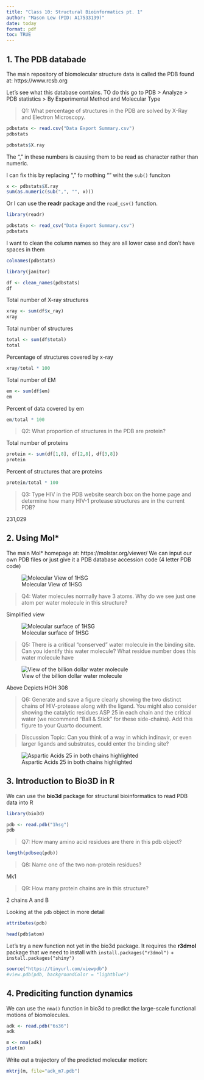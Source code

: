 ```yaml
---
title: "Class 10: Structural Bioinformatics pt. 1"
author: "Mason Lew (PID: A17533139)"
date: today
format: pdf
toc: TRUE
---
```


## 1. The PDB databade

The main repository of biomolecular structure data is called the PDB found at: https://www.rcsb.org

Let's see what this database contains. TO do this go to PDB > Analyze > PDB statistics > By Experimental Method and Molecular Type

>Q1: What percentage of structures in the PDB are solved by X-Ray and Electron Microscopy.

```r
pdbstats <- read.csv("Data Export Summary.csv")
pdbstats
```
```r
pdbstats$X.ray
```

The "," in these numbers is causing them to be read as character rather than numeric.

I can fix this by replacing "," fo rnothing "" wiht the `sub()` funciton

```r
x <- pdbstats$X.ray
sum(as.numeric(sub(",", "", x)))
```

Or I can use the **readr** package and the `read_csv()` function.
```r
library(readr)

pdbstats <- read_csv("Data Export Summary.csv")
pdbstats
```

I want to clean the column names so they are all lower case and don't have spaces in them
```r
colnames(pdbstats)
```

```r
library(janitor)

df <- clean_names(pdbstats)
df
```

Total number of X-ray structures
```r
xray <- sum(df$x_ray)
xray
```

Total number of structures
```r
total <- sum(df$total)
total
```

Percentage of structures covered by x-ray
```r
xray/total * 100
```

Total number of EM
```r
em <- sum(df$em)
em
```

Percent of data covered by em
```r
em/total * 100
```

>Q2: What proportion of structures in the PDB are protein?

Total number of proteins
```r
protein <- sum(df[1,8], df[2,8], df[3,8])
protein
```

Percent of structures that are proteins
```r
protein/total * 100
```

>Q3: Type HIV in the PDB website search box on the home page and determine how many HIV-1 protease structures are in the current PDB?

231,029

## 2. Using Mol*

The main Mol* homepage at: https://molstar.org/viewer/ We can input our own PDB files or just give it a PDB database accession code (4 letter PDB code)

![Molecular View of 1HSG](1HSG.png)

> Q4: Water molecules normally have 3 atoms. Why do we see just one atom per water molecule in this structure?

Simplified view

![Molecular surface of 1HSG](Molecular View.png)

>Q5: There is a critical “conserved” water molecule in the binding site. Can you identify this water molecule? What residue number does this water molecule have

![View of the billion dollar water molecule](water.png)

Above Depicts HOH 308

>Q6: Generate and save a figure clearly showing the two distinct chains of HIV-protease along with the ligand. You might also consider showing the catalytic residues ASP 25 in each chain and the critical water (we recommend “Ball & Stick” for these side-chains). Add this figure to your Quarto document.

>Discussion Topic: Can you think of a way in which indinavir, or even larger ligands and substrates, could enter the binding site?

![Aspartic Acids 25 in both chains highlighted](Aspartic acids.png)




## 3. Introduction to Bio3D in R

We can use the **bio3d** package for structural bioinformatics to read PDB data into R
```r
library(bio3d)

pdb <- read.pdb("1hsg")
pdb
```

> Q7: How many amino acid residues are there in this pdb object? 

```r
length(pdbseq(pdb))
```

> Q8: Name one of the two non-protein residues? 

Mk1

> Q9: How many protein chains are in this structure? 

2 chains A and B

Looking at the `pdb` object in more detail

```r
attributes(pdb)
```

```r
head(pdb$atom)
```

Let's try a new function not yet in the bio3d package. It requires the **r3dmol** package that we need to install with `install.packages("r3dmol")` + `install.packages("shiny")`

```r
source("https://tinyurl.com/viewpdb")
#view.pdb(pdb, backgroundColor = "lightblue")
```

## 4. Prediciting function dynamics

We can use the `nma()` function in bio3d to predict the large-scale functional motions of biomolecules.

```r
adk <- read.pdb("6s36")
adk
```

```r
m <- nma(adk)
plot(m)
```

Write out a trajectory of the predicted molecular motion:
```r
mktrj(m, file="adk_m7.pdb")
```



